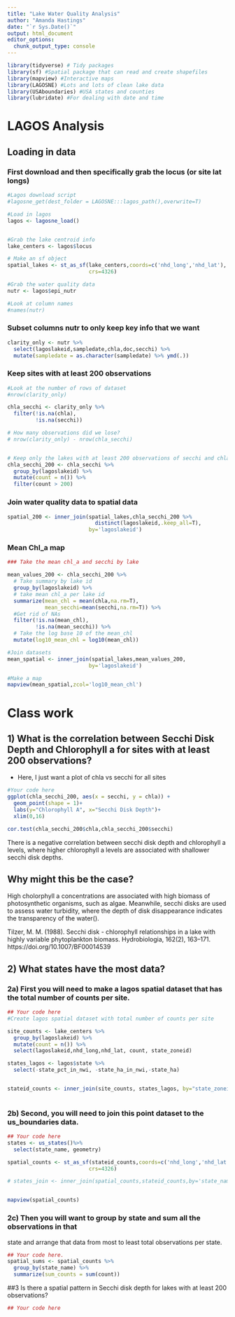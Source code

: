 ```yaml
---
title: "Lake Water Quality Analysis"
author: "Amanda Hastings"
date: "`r Sys.Date()`"
output: html_document
editor_options: 
  chunk_output_type: console
---
```




```r
library(tidyverse) # Tidy packages
library(sf) #Spatial package that can read and create shapefiles 
library(mapview) #Interactive maps
library(LAGOSNE) #Lots and lots of clean lake data
library(USAboundaries) #USA states and counties
library(lubridate) #For dealing with date and time
```


# LAGOS Analysis


## Loading in data


### First download and then specifically grab the locus (or site lat longs)
```r
#Lagos download script
#lagosne_get(dest_folder = LAGOSNE:::lagos_path(),overwrite=T)

#Load in lagos
lagos <- lagosne_load()


#Grab the lake centroid info
lake_centers <- lagos$locus

# Make an sf object 
spatial_lakes <- st_as_sf(lake_centers,coords=c('nhd_long','nhd_lat'),
                          crs=4326)

#Grab the water quality data
nutr <- lagos$epi_nutr

#Look at column names
#names(nutr)
```

### Subset columns nutr to only keep key info that we want


```r
clarity_only <- nutr %>%
  select(lagoslakeid,sampledate,chla,doc,secchi) %>%
  mutate(sampledate = as.character(sampledate) %>% ymd(.))

```


### Keep sites with at least 200 observations 

```r

#Look at the number of rows of dataset
#nrow(clarity_only)

chla_secchi <- clarity_only %>%
  filter(!is.na(chla),
         !is.na(secchi))

# How many observations did we lose?
# nrow(clarity_only) - nrow(chla_secchi)


# Keep only the lakes with at least 200 observations of secchi and chla
chla_secchi_200 <- chla_secchi %>%
  group_by(lagoslakeid) %>%
  mutate(count = n()) %>%
  filter(count > 200)


```


### Join water quality data to spatial data

```r
spatial_200 <- inner_join(spatial_lakes,chla_secchi_200 %>%
                            distinct(lagoslakeid,.keep_all=T),
                          by='lagoslakeid')


```

### Mean Chl_a map

```r
### Take the mean chl_a and secchi by lake

mean_values_200 <- chla_secchi_200 %>%
  # Take summary by lake id
  group_by(lagoslakeid) %>%
  # take mean chl_a per lake id
  summarize(mean_chl = mean(chla,na.rm=T),
            mean_secchi=mean(secchi,na.rm=T)) %>%
  #Get rid of NAs
  filter(!is.na(mean_chl),
         !is.na(mean_secchi)) %>%
  # Take the log base 10 of the mean_chl
  mutate(log10_mean_chl = log10(mean_chl))

#Join datasets
mean_spatial <- inner_join(spatial_lakes,mean_values_200,
                          by='lagoslakeid') 

#Make a map
mapview(mean_spatial,zcol='log10_mean_chl')
```


# Class work

## 1) What is the correlation between Secchi Disk Depth and Chlorophyll a for sites with at least 200 observations?

- Here, I just want a plot of chla vs secchi for all sites 

```r
#Your code here
ggplot(chla_secchi_200, aes(x = secchi, y = chla)) +
  geom_point(shape = 1)+ 
  labs(y="Chlorophyll A", x="Secchi Disk Depth")+ 
  xlim(0,16)

cor.test(chla_secchi_200$chla,chla_secchi_200$secchi)
```

There is a negative correlation between secchi disk depth and chlorophyll a levels, where higher chlorophyll a levels are associated with shallower secchi disk depths. 


## Why might this be the case? 

High cholorphyll a concentrations are associated with high biomass of photosynthetic organisms, such as algae. Meanwhile, secchi disks are used to assess water turbidity, where the depth of disk disappearance indicates the transparency of the water(). 


Tilzer, M. M. (1988). Secchi disk - chlorophyll relationships in a lake with highly variable phytoplankton biomass. Hydrobiologia, 162(2), 163–171. https://doi.org/10.1007/BF00014539

## 2) What states have the most data? 

### 2a) First you will need to make a lagos spatial dataset that has the total number of counts per site.

```r
## Your code here
#Create lagos spatial dataset with total number of counts per site 

site_counts <- lake_centers %>%
  group_by(lagoslakeid) %>%
  mutate(count = n()) %>%
  select(lagoslakeid,nhd_long,nhd_lat, count, state_zoneid)

states_lagos <- lagos$state %>% 
  select(-state_pct_in_nwi, -state_ha_in_nwi,-state_ha)


stateid_counts <- inner_join(site_counts, states_lagos, by="state_zoneid")
  
```


### 2b) Second, you will need to join this point dataset to the us_boundaries data. 

```r
## Your code here
states <- us_states()%>% 
  select(state_name, geometry)

spatial_counts <- st_as_sf(stateid_counts,coords=c('nhd_long','nhd_lat'),
                          crs=4326)

# states_join <- inner_join(spatial_counts,stateid_counts,by='state_name')


mapview(spatial_counts)

```


### 2c) Then you will want to group by state and sum all the observations in that
state and arrange that data from most to least total observations per state. 

```r
## Your code here. 
spatial_sums <- spatial_counts %>%
  group_by(state_name) %>%
  summarize(sum_counts = sum(count))
```

##3 Is there a spatial pattern in Secchi disk depth for lakes with at least 200 
observations?

```r
## Your code here

```


